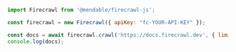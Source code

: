 ```js Node
import Firecrawl from '@mendable/firecrawl-js';

const firecrawl = new Firecrawl({ apiKey: "fc-YOUR-API-KEY" });

const docs = await firecrawl.crawl('https://docs.firecrawl.dev', { limit: 10 });
console.log(docs);
```


